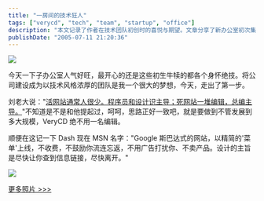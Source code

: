 ```yaml
---
title: "一房间的技术狂人"
tags: ["verycd", "tech", "team", "startup", "office"]
description: "本文记录了作者在技术团队初创时的喜悦与期望。文章分享了新办公室初次集结的景象，表达了作者将公司打造成具有浓厚技术风格团队的愿景。作者引用了刘老大关于“活网站由程序员和设计师主导，死网站由编辑主导”的观点，并强调 VeryCD 坚持不雇用编辑的运营理念。文章还记录了作者对 Google 风格“斯巴达式”网站的赞赏，并附有办公室照片记录团队建设的第一步。"
publishDate: "2005-07-11 21:20:36"
---
```


[![](https://farm1.staticflickr.com/22/25177975_9110d5a8ee_m.jpg)](http://www.flickr.com/photos/dashhuang/25177975/)

今天一下子办公室人气好旺，最开心的还是这些初生牛犊的都各个身怀绝技。将公司建设成为以技术风格浓厚的团队是我一个很大的梦想，今天，走出了第一步。

刘老大说："[活网站通常人很少。程序员和设计识主导；死网站一堆编辑，总编主导。](http://blog.donews.com/liuren/archive/2005/07/06/456030.aspx)"不知道是不是和他提起过，呵呵，思路正好一致吧，就是要做到不管发展到多大规模，VeryCD 绝不用一名编辑。

顺便在这记一下 Dash 现在 MSN 名字："Google 斯巴达式的网站，以精简的'菜单'上线，不收费，不鼓励你流连忘返，不用广告打扰你、不卖产品。设计的主旨是尽快让你查到信息链接，尽快离开。"

[![](https://farm1.staticflickr.com/23/25188948_c28cdac4a2.jpg?v=0)](http://www.flickr.com/photos/dashhuang/25188948/)

[更多照片 >>>](http://www.flickr.com/photos/dashhuang/tags/office/)
